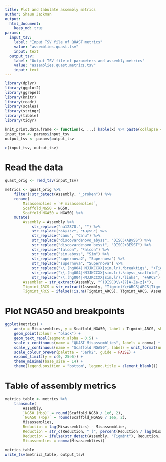 ```yaml
---
title: Plot and tabulate assembly metrics
author: Shaun Jackman
output:
  html_document:
    keep_md: true
params:
  input_tsv:
    label: "Input TSV file of QUAST metrics"
    value: "assemblies.quast.tsv"
    input: text
  output_tsv:
    label: "Output TSV file of parameters and assembly metrics"
    value: "assemblies.quast.metrics.tsv"
    input: text
---
```


```r
library(dplyr)
library(ggplot2)
library(ggrepel)
library(knitr)
library(readr)
library(scales)
library(stringr)
library(tibble)
library(tidyr)

knit_print.data.frame <- function(x, ...) kable(x) %>% paste(collapse = "\n") %>% asis_output
input_tsv <- params$input_tsv
output_tsv <- params$output_tsv

c(input_tsv, output_tsv)
```

# Read the data
```r
quast_orig <- read_tsv(input_tsv)

metrics <- quast_orig %>%
	filter(!str_detect(Assembly, "_broken")) %>%
	rename(
		Misassemblies = `# misassemblies`,
		Scaffold_NG50 = NG50,
		Scaffold_NGA50 = NGA50) %>%
	mutate(
		Assembly = Assembly %>%
			str_replace("na12878.", "") %>%
			str_replace("abyss2", "ABySS") %>%
			str_replace("canu", "Canu") %>%
			str_replace("discovardenovo_abyss", "DISCO+ABySS") %>%
			str_replace("discovardenovo_besst", "DISCO+BESST") %>%
			str_replace("falcon", "Falcon") %>%
			str_replace("sim.abyss", "Sim") %>%
			str_replace("supernova2", "Supernova") %>%
			str_replace("supernova", "Supernova") %>%
			str_replace("\\.(hg004|HNJJKCCXX|sim.lr).*breaktigs", "+Tigmint") %>%
			str_replace("\\.(hg004|HNJJKCCXX|sim.lr).*abyss_scaffold", "+ARCS") %>%
			str_replace("\\.(hg004|HNJJKCCXX|sim.lr).*links", "+ARCS"),
		Assembler = str_extract(Assembly, "^(DISCO\\+)?[A-Za-z]+"),
		Tigmint_ARCS = str_extract(Assembly, "Tigmint\\+ARCS|ARCS|Tigmint"),
		Tigmint_ARCS = ifelse(!is.na(Tigmint_ARCS), Tigmint_ARCS, Assembler))
```

# Plot NGA50 and breakpoints
```r
ggplot(metrics) +
	aes(x = Misassemblies, y = Scaffold_NGA50, label = Tigmint_ARCS, shape = Assembler, colour = Assembler) +
	geom_point(colour = "black") +
	geom_text_repel(segment.alpha = 0.5) +
	scale_x_continuous(name = "QUAST Misassemblies", labels = comma) +
	scale_y_continuous(name = "Scaffold NGA50", labels = unit_format(unit = "Mbp", scale = 1e-6)) +
	scale_colour_brewer(palette = "Dark2", guide = FALSE) +
	expand_limits(y = c(0, 25e6)) +
	theme_minimal(base_size = 14) +
	theme(legend.position = "bottom", legend.title = element_blank())
```

# Table of assembly metrics
```r
metrics_table <- metrics %>%
	transmute(
		Assembly,
		`NG50 (Mbp)` = round(Scaffold_NG50 / 1e6, 2),
		`NGA50 (Mbp)` = round(Scaffold_NGA50 / 1e6, 2),
		Misassemblies,
		Reduction = lag(Misassemblies) - Misassemblies,
		Reduction = str_c(Reduction, " (", percent(Reduction / lag(Misassemblies)), ")"),
		Reduction = ifelse(str_detect(Assembly, "Tigmint"), Reduction, NA),
		Misassemblies = comma(Misassemblies))

metrics_table
write_tsv(metrics_table, output_tsv)
```
